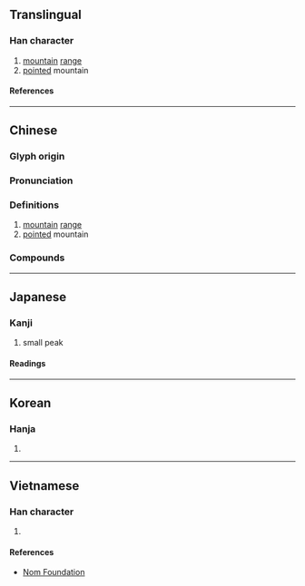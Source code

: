 {{also|峦}}
{{character info}}
==Translingual==

===Han character===
{{Han char|rn=46|rad=山|as=19|sn=22|four=22772|canj=VFU|ids=⿱䜌山}}

# [[mountain]] [[range]]
# [[point]]ed mountain

====References====
{{Han ref|kx=0322.430|dkj=08640|dj=0623.090|hdz=10808.120|uh=5DD2}}

----

==Chinese==
{{zh-forms|s=峦}}

===Glyph origin===
{{Han etym}}

===Pronunciation===
{{zh-pron
|m=luán
|c=lyun4
|mn=loân
|mn-t=luang5/luêng5
|mn-t_note=luang5 - Shantou; luêng5 - Chaozhou
|mc=y
|oc=y
|cat=
}}

===Definitions===
{{zh-hanzi}}

# [[mountain]] [[range]]
# [[point]]ed mountain

===Compounds===
{{zh-der|封巒|層巒疊嶂|山巒|岡巒|峰巒|巒兄巒弟|疊嶺層巒|萬巒鄉|秀姑巒溪|萬巒}}

----

==Japanese==

===Kanji===
{{ja-kanji|grade=|rs=山19}}

# small peak

====Readings====
{{ja-readings
|goon=らん
|kanon=らん
|kun=みね-
}}

----

==Korean==

===Hanja===
{{ko-hanja|만}}

# {{rfdef|ko|sort=山19}}

----

==Vietnamese==

===Han character===
{{vi-readings|rs=山19|reading=loại}}

# {{rfdef|vi|sort=山19}}

====References====
* [http://nomfoundation.org/common/nom_details.php?codepoint=5dd2 Nom Foundation]